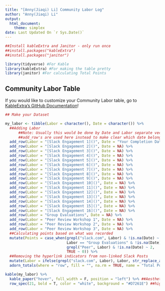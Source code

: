 ```yaml
---
title: "[Anny(Jiaqi) Li] Community Labor Log"
author: "Anny(Jiaqi) Li"
output: 
  html_document:
    theme: simplex
date: Last Updated On `r Sys.Date()`
---
```


 
```r
##Install kableExtra and Janitor - only run once
##install.packages("kableExtra")
##install.packages("janitor")

library(tidyverse) #For Kable
library(kableExtra) #For making the table pretty
library(janitor) #For calculating Total Points

```

## Community Labor Table  
If you would like to customize your Community Labor table, go to [KableExtra's GitHub Documentation](https://haozhu233.github.io/kableExtra/awesome_table_in_html.html)!

```r
## Make your Dataset 

my_labor <- tibble(Labor = character(), Date = character()) %>%
  ##Adding Labor 
      ##Note: Usually this would be done by Date and Labor separate vectors, then combining in tibble()
      ##add_row's are used here instead to make clear which date belongs to which labor
  add_row(Labor = "[Slack Engagement 1]()", Date = "Your Completion Date") %>%
  add_row(Labor = "[Slack Engagement 2]()", Date = NA) %>%
  add_row(Labor = "[Slack Engagement 3]()", Date = NA) %>%
  add_row(Labor = "[Slack Engagement 4]()", Date = NA) %>%
  add_row(Labor = "[Slack Engagement 5]()", Date = NA) %>%
  add_row(Labor = "[Slack Engagement 6]()", Date = NA) %>%
  add_row(Labor = "[Slack Engagement 7]()", Date = NA) %>%
  add_row(Labor = "[Slack Engagement 8]()", Date = NA) %>%
  add_row(Labor = "[Slack Engagement 9]()", Date = NA) %>%
  add_row(Labor = "[Slack Engagement 10]()", Date = NA) %>%
  add_row(Labor = "[Slack Engagement 11]()", Date = NA) %>%
  add_row(Labor = "[Slack Engagement 12]()", Date = NA) %>%
  add_row(Labor = "[Slack Engagement 13]()", Date = NA) %>%
  add_row(Labor = "[Slack Engagement 14]()", Date = NA) %>%
  add_row(Labor = "[Slack Engagement 15]()", Date = NA) %>%
  add_row(Labor = "[Slack Engagement 16]()", Date = NA) %>%
  add_row(Labor = "Group Evaluations", Date = NA) %>%
  add_row(Labor = "Peer Review Workshop 1", Date = NA) %>%
  add_row(Labor = "Peer Review Workshop 2", Date = NA) %>%
  add_row(Labor = "Peer Review Workshop 3", Date = NA) %>%
  ##Calculating points based on what was recorded 
  mutate(Points = case_when(grepl("slack.com", Labor) & !is.na(Date) ~ 1,
                            Labor == "Group Evaluations" & !is.na(Date) ~ 2,
                            grepl("Peer", Labor) & !is.na(Date) ~ 2,
                            TRUE ~ 0)) %>%
  ##Removing the hyperlink indicators from non-linked Slack Posts
  mutate(Labor = ifelse(grepl("slack.com", Labor), Labor, str_replace_all(Labor, "[[:punct:]]", ""))) %>% 
  adorn_totals(where = "row", fill = "", na.rm = TRUE, name = "Total Points", Points)   ##Make a total row
```

```r
kable(my_labor) %>%
  kable_paper("hover", full_width = F, position = "left") %>% ##Aesthetics
  row_spec(21, bold = T, color = "white", background = "#D7261E") ##highlight the total row

```

